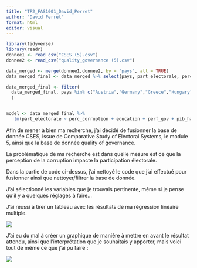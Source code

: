 ```yaml
---
title: "TP2_FAS1001_David_Perret"
author: "David Perret"
format: html
editor: visual
---
```


```r
library(tidyverse)
library(readr)
donnee1 <- read_csv("CSES (5).csv")
donnee2 <- read_csv("quality_governance (5).csv")

data_merged <- merge(donnee1,donnee2, by = "pays", all = TRUE)
data_merged_final <- data_merged %>% select(pays, part_electorale, perc_corruption, education, perf_gov, pib_habitant, pop_rural)

data_merged_final <- filter(
  data_merged_final, pays %in% c("Austria","Germany","Greece","Hungary","Italy","Ireland","Montenegro","Lithuania")
  )


model <- data_merged_final %>% 
   lm(part_electorale ~ perc_corruption + education + perf_gov + pib_habitant + pop_rural + pays, data = .)

```

Afin de mener à bien ma recherche, j'ai décidé de fusionner la base de donnée CSES, issue de Comparative Study of Electoral Systems, le module 5, ainsi que la base de donnée quality of governance.

La problématique de ma recherche est dans quelle mesure est ce que la perception de la corruption impacte la participation électorale.

Dans la partie de code ci-dessus, j'ai nettoyé le code que j'ai effectué pour fusionner ainsi que nettoyer/filtrer la base de donnée.

J'ai sélectionné les variables que je trouvais pertinente, même si je pense qu'il y a quelques réglages à faire...

J'ai réussi à tirer un tableau avec les résultats de ma régression linéaire multiple.

![](images/Screenshot 2024-02-05 at 23.23.33.png)

J'ai eu du mal à créer un graphique de manière à mettre en avant le résultat attendu, ainsi que l'interprétation que je souhaitais y apporter, mais voici tout de même ce que j'ai pu faire :

![](Graphique TP2.png)
